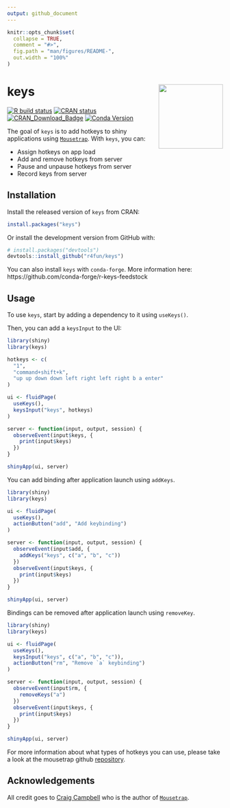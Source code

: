 ```yaml
---
output: github_document
---
```


<!-- README.md is generated from README.Rmd. Please edit that file -->

```r
knitr::opts_chunk$set(
  collapse = TRUE,
  comment = "#>",
  fig.path = "man/figures/README-",
  out.width = "100%"
)
```

# keys <img src="man/figures/logo.png" align="right" height=150/>

<!-- badges: start -->
[![R build status](https://github.com/r4fun/keys/workflows/R-CMD-check/badge.svg)](https://github.com/r4fun/keys/actions)
[![CRAN status](https://www.r-pkg.org/badges/version/keys)](https://CRAN.R-project.org/package=keys)
[![CRAN_Download_Badge](https://cranlogs.r-pkg.org/badges/keys)](https://cran.r-project.org/package=keys)
[![Conda Version](https://img.shields.io/conda/vn/conda-forge/r-keys.svg)](https://anaconda.org/conda-forge/r-keys)
<!-- badges: end -->

The goal of `keys` is to add hotkeys to shiny applications using [`Mousetrap`](https://github.com/ccampbell/mousetrap). With `keys`, you can:

* Assign hotkeys on app load
* Add and remove hotkeys from server
* Pause and unpause hotkeys from server
* Record keys from server

## Installation

Install the released version of `keys` from CRAN:

```r
install.packages("keys")
```

Or install the development version from GitHub with:

```r
# install.packages("devtools")
devtools::install_github("r4fun/keys")
```

You can also install `keys` with `conda-forge`. More information here: https://github.com/conda-forge/r-keys-feedstock

## Usage

To use `keys`, start by adding a dependency to it using `useKeys()`.

Then, you can add a `keysInput` to the UI:

```r
library(shiny)
library(keys)

hotkeys <- c(
  "1", 
  "command+shift+k", 
  "up up down down left right left right b a enter"
)

ui <- fluidPage(
  useKeys(),
  keysInput("keys", hotkeys)
)

server <- function(input, output, session) {
  observeEvent(input$keys, {
    print(input$keys)
  })
}

shinyApp(ui, server)
```

You can add binding after application launch using `addKeys`.

```r
library(shiny)
library(keys)

ui <- fluidPage(
  useKeys(),
  actionButton("add", "Add keybinding")
)

server <- function(input, output, session) {
  observeEvent(input$add, {
    addKeys("keys", c("a", "b", "c"))
  })
  observeEvent(input$keys, {
    print(input$keys)
  })
}

shinyApp(ui, server)
```

Bindings can be removed after application launch using `removeKey`.

```r
library(shiny)
library(keys)

ui <- fluidPage(
  useKeys(),
  keysInput("keys", c("a", "b", "c")),
  actionButton("rm", "Remove `a` keybinding")
)

server <- function(input, output, session) {
  observeEvent(input$rm, {
    removeKeys("a")
  })
  observeEvent(input$keys, {
    print(input$keys)
  })
}

shinyApp(ui, server)
```

For more information about what types of hotkeys you can use, please take a look at the mousetrap github [repository](https://github.com/ccampbell/mousetrap).

## Acknowledgements

All credit goes to [Craig Campbell](https://github.com/ccampbell) who is the author of [`Mousetrap`](https://github.com/ccampbell/mousetrap).
